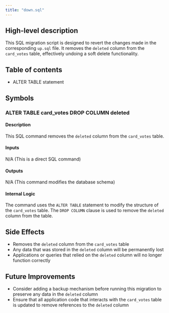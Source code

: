 ```yaml
---
title: "down.sql"
---
```


## High-level description
This SQL migration script is designed to revert the changes made in the corresponding `up.sql` file. It removes the `deleted` column from the `card_votes` table, effectively undoing a soft delete functionality.

## Table of contents
- ALTER TABLE statement

## Symbols

### ALTER TABLE card_votes DROP COLUMN deleted
#### Description
This SQL command removes the `deleted` column from the `card_votes` table.

#### Inputs
N/A (This is a direct SQL command)

#### Outputs
N/A (This command modifies the database schema)

#### Internal Logic
The command uses the `ALTER TABLE` statement to modify the structure of the `card_votes` table. The `DROP COLUMN` clause is used to remove the `deleted` column from the table.

## Side Effects
- Removes the `deleted` column from the `card_votes` table
- Any data that was stored in the `deleted` column will be permanently lost
- Applications or queries that relied on the `deleted` column will no longer function correctly

## Future Improvements
- Consider adding a backup mechanism before running this migration to preserve any data in the `deleted` column
- Ensure that all application code that interacts with the `card_votes` table is updated to remove references to the `deleted` column